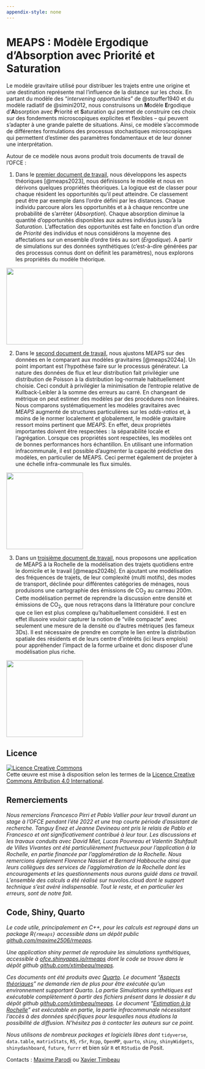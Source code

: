 ```yaml
---
appendix-style: none
---
```


# MEAPS : Modèle Ergodique d'Absorption avec Priorité et Saturation {.unnumbered .unlisted}

Le modèle gravitaire utilisé pour distribuer les trajets entre une origine et une destination représente mal l'influence de la distance sur les choix. En partant du modèle des "*intervening opportunities*" de @stouffer1940 et du modèle radiatif de @simini2012, nous construisons un **M**odèle **E**rgodique d'**A**bsorption avec **P**riorité et **S**aturation qui permet de construire ces choix sur des fondements microscopiques explicites et flexibles -- qui peuvent s'adapter à une grande palette de situations. Ainsi, ce modèle s'accommode de différentes formulations des processus stochastiques microscopiques qui permettent d'estimer des paramètres fondamentaux et de leur donner une interprétation.

Autour de ce modèle nous avons produit trois documents de travail de l'OFCE :

1.  Dans le [premier document de travail](theorie.qmd), nous développons les aspects théoriques [@meaps2023], nous définissons le modèle et nous en dérivons quelques propriétés théoriques. La logique est de classer pour chaque résident les opportunités qu'il peut atteindre. Ce classement peut être par exemple dans l'ordre défini par les distances. Chaque individu parcoure alors les opportunités et a à chaque rencontre une probabilité de s'arrêter (*Absorption*). Chaque absorption diminue la quantité d'opportunités disponibles aux autres individus jusqu'à la *Saturation*. L'affectation des opportunités est faite en fonction d'un ordre de *Priorité* des individus et nous considérons la moyenne des affectations sur un ensemble d'ordre tirés au sort (*Ergodique*). A partir de simulations sur des données synthétiques (c'est-à-dire générées par des processus connus dont on définit les paramètres), nous explorons les propriétés du modèle théorique.

::: column-margin
![](images/clipboard-2081448651.png){fig-align="center" width="200"}
:::

2.  Dans le [second document de travail](larochelle.qmd), nous ajustons MEAPS sur des données en le comparant aux modèles gravitaires [@meaps2024a]. Un point important est l'hypothèse faire sur le processus générateur. La nature des données de flux et leur distribution fait privilégier une distribution de Poisson à la distribution log-normale habituellement choisie. Ceci conduit à privilégier la minimisation de l'entropie relative de Kullback-Leibler à la somme des erreurs au carré. En changeant de métrique on peut estimer des modèles par des procédures non linéaires. Nous comparons systématiquement les modèles gravitaires avec *MEAPS* augmenté de structures particulières sur les *odds-ratios* et, à moins de le normer localement et globalement, le modèle gravitaire ressort moins pertinent que *MEAPS*. En effet, deux propriétés importantes doivent être respectées : la séparabilité locale et l'agrégation. Lorsque ces propriétés sont respectées, les modèles ont de bonnes performances hors échantillon. En utilisant une information infracommunale, il est possible d'augmenter la capacité prédictive des modèles, en particulier de MEAPS. Ceci permet également de projeter à une échelle infra-communale les flux simulés.

::: column-margin
![](images/clipboard-2239026405.png){fig-align="center" width="200"}
:::

3.  Dans un [troisième document de travail](trajets.qmd), nous proposons une application de MEAPS à la Rochelle de la modélisation des trajets quotidiens entre le domicile et le travail [@meaps2024b]. En ajoutant une modélisation des fréquences de trajets, de leur complexité (multi motifs), des modes de transport, déclinée pour différentes catégories de ménages, nous produisons une cartographie des émissions de CO~2~ au carreau 200m. Cette modélisation permet de reprendre la discussion entre densité et émissions de CO~2~, que nous retraçons dans la littérature pour conclure que ce lien est plus complexe qu'habituellement considéré. Il est en effet illusoire vouloir capturer la notion de "ville compacte" avec seulement une mesure de la densité ou d'autres métriques (les fameux 3Ds). Il est nécessaire de prendre en compte le lien entre la distribution spatiale des résidents et de leurs centre d'intérêts (ici leurs emplois) pour appréhender l'impact de la forme urbaine et donc disposer d'une modélisation plus riche.

::: column-margin
![](images/clipboard-674073573.png){fig-align="center" width="200"}
:::

::: {.callout-tip .align-left icon="false"}
## Licence {.unnumbered .unlisted}

```{=html}
<a rel="license" href="http://creativecommons.org/licenses/by/4.0/"><img alt="Licence Creative Commons" style="border-width:0" src="https://i.creativecommons.org/l/by/4.0/88x31.png" /></a><br />Cette œuvre est mise à disposition selon les termes de la <a rel="license" href="http://creativecommons.org/licenses/by/4.0/">Licence Creative Commons Attribution 4.0 International</a>.
```
:::

::: {.callout-tip .align-left icon="false"}
## Remerciements {.unnumbered .unlisted}

*Nous remercions Francesco Pirri et Pablo Vallier pour leur travail durant un stage à l'OFCE pendant l'été 2022 et une trop courte période d'assistant de recherche. Tanguy Enez et Jeanne Devineau ont pris le relais de Pablo et Francesco et ont significativement contribué à leur tour. Les discussions et les travaux conduits avec David Miet, Lucas Pouvreau et Valentin Stuhfault de Villes Vivantes ont été particulièrement fructueux pour l'application à la Rochelle, en partie financée par l'agglomération de la Rochelle. Nous remercions également Florence Nassiet et Bernard Habbouche ainsi que leurs collègues des services de l'agglomération de la Rochelle dont les encouragements et les questionnements nous aurons guidé dans ce travail. L'ensemble des calculs a été réalisé sur* nuvolos.cloud *dont le support technique s'est avéré indispensable. Tout le reste, et en particulier les erreurs, sont de notre fait.*
:::

::: {.callout-tip .align-left icon="false"}
## Code, Shiny, Quarto {.unnumbered .unlisted}

*Le code utile, principalement en C++, pour les calculs est regroupé dans un package R`{rmeaps}` accessible dans un dépôt public [github.com/maxime2506/rmeaps](https://github.com/Maxime2506/rmeaps).*

*Une application shiny permet de reproduire les simulations synthétiques, accessible à [ofce.shinyapps.io/rmeaps](https://ofce.shinyapps.io/rmeaps) dont le code se trouve dans le dépôt github [github.com/xtimbeau/meaps](https://github.com/xtimbeau/meaps).*

*Ces documents ont été produits avec [Quarto](https://quarto.org). Le document "[Aspects théoriques](theorie.qmd)" ne demande rien de plus pour être exécutée qu'un environnement supportant Quarto. La partie Simulations synthétiques est exécutable complètement à partir des fichiers présent dans le dossier `R` du dépôt github [github.com/xtimbeau/meaps](https://github.com/xtimbeau/meaps). Le document "[Estimation à la Rochelle](larochelle.qmd)" est exécutable en partie, la partie infracommunale nécessitant l'accès à des données spécifiques pour lesquelles nous étudions la possibilité de diffusion. N'hésitez pas à contacter les auteurs sur ce point.*

*Nous utilisons de nombreux packages et logiciels libres dont* `tidyverse`, `data.table`, `matrixStats`, `R5`, `r5r`, `Rcpp`, `OpenMP`, `quarto`, `shiny`, `shinyWidgets`, `shinydashboard`, `future`, `furrr` et bien sûr `R` et `RStudio` de Posit.
:::

Contacts : [Maxime Parodi](mailto:maxime.parodi@sciencespo.fr) ou [Xavier Timbeau](mailto:xavier.timbeau@sciencespo.fr)
